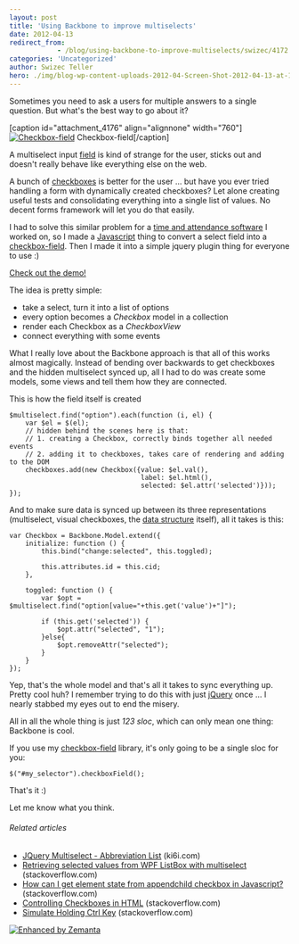 ```yaml
---
layout: post
title: 'Using Backbone to improve multiselects'
date: 2012-04-13
redirect_from: 
            - /blog/using-backbone-to-improve-multiselects/swizec/4172
categories: 'Uncategorized'
author: Swizec Teller
hero: ./img/blog-wp-content-uploads-2012-04-Screen-Shot-2012-04-13-at-10.43.12-PM.png
---
```

Sometimes you need to ask a users for multiple answers to a single question. But what's the best way to go about it?



\[caption id="attachment_4176" align="alignnone" width="760"][![Checkbox-field](./img/blog-wp-content-uploads-2012-04-Screen-Shot-2012-04-13-at-10.43.12-PM.png "Checkbox-field")](swizec.github.com/checkbox-field/) Checkbox-field\[/caption]



A multiselect input [field](http://en.wikipedia.org/wiki/Field_%28mathematics%29 "Field (mathematics)") is kind of strange for the user, sticks out and doesn't really behave like everything else on the web.



A bunch of [checkboxes](http://en.wikipedia.org/wiki/Checkbox "Checkbox") is better for the user ... but have you ever tried handling a form with dynamically created checkboxes? Let alone creating useful tests and consolidating everything into a single list of values. No decent forms framework will let you do that easily.



I had to solve this similar problem for a [time and attendance software](http://www.nextpunch.com/) I worked on, so I made a [Javascript](http://en.wikipedia.org/wiki/JavaScript "JavaScript") thing to convert a select field into a [checkbox-field](http://swizec.github.com/checkbox-field/). Then I made it into a simple jquery plugin thing for everyone to use :)



[Check out the demo!](http://swizec.github.com/checkbox-field/)



The idea is pretty simple:

- take a select, turn it into a list of options
- every option becomes a _Checkbox_ model in a collection
- render each Checkbox as a _CheckboxView_
- connect everything with some events

What I really love about the Backbone approach is that all of this works almost magically. Instead of bending over backwards to get checkboxes and the hidden multiselect synced up, all I had to do was create some models, some views and tell them how they are connected.



This is how the field itself is created

```
$multiselect.find("option").each(function (i, el) {
    var $el = $(el);
    // hidden behind the scenes here is that:
    // 1. creating a Checkbox, correctly binds together all needed events
    // 2. adding it to checkboxes, takes care of rendering and adding to the DOM
    checkboxes.add(new Checkbox({value: $el.val(),
                                 label: $el.html(),
                                 selected: $el.attr('selected')}));
});
```

And to make sure data is synced up between its three representations (multiselect, visual checkboxes, the [data structure](http://en.wikipedia.org/wiki/Data_structure "Data structure") itself), all it takes is this:

```
var Checkbox = Backbone.Model.extend({
    initialize: function () {
        this.bind("change:selected", this.toggled);

        this.attributes.id = this.cid;
    },

    toggled: function () {
        var $opt = $multiselect.find("option[value="+this.get('value')+"]");

        if (this.get('selected')) {
            $opt.attr("selected", "1");
        }else{
            $opt.removeAttr("selected");
        }
    }
});
```

Yep, that's the whole model and that's all it takes to sync everything up. Pretty cool huh? I remember trying to do this with just [jQuery](http://jquery.com/ "JQuery") once ... I nearly stabbed my eyes out to end the misery.



All in all the whole thing is just _123 sloc_, which can only mean one thing: Backbone is cool.



If you use my [checkbox-field](http://swizec.github.com/checkbox-field/) library, it's only going to be a single sloc for you:

```
$("#my_selector").checkboxField();
```

That's it :)



Let me know what you think.

###### Related articles

- [JQuery Multiselect - Abbreviation List](http://blog.ki6i.com/jquery-multiselect-abreviation-list/) (ki6i.com)
- [Retrieving selected values from WPF ListBox with multiselect](http://stackoverflow.com/questions/8877080/retrieving-selected-values-from-wpf-listbox-with-multiselect) (stackoverflow.com)
- [How can I get element state from appendchild checkbox in Javascript?](http://stackoverflow.com/questions/9025172/how-can-i-get-element-state-from-appendchild-checkbox-in-javascript) (stackoverflow.com)
- [Controlling Checkboxes in HTML](http://stackoverflow.com/questions/9404605/controlling-checkboxes-in-html) (stackoverflow.com)
- [Simulate Holding Ctrl Key](http://stackoverflow.com/questions/9396182/simulate-holding-ctrl-key) (stackoverflow.com)

[![Enhanced by Zemanta](http://img.zemanta.com/zemified_e.png?x-id=f7e989e4-2ff3-4685-8e25-afe1c681042a)](http://www.zemanta.com/ "Enhanced by Zemanta")